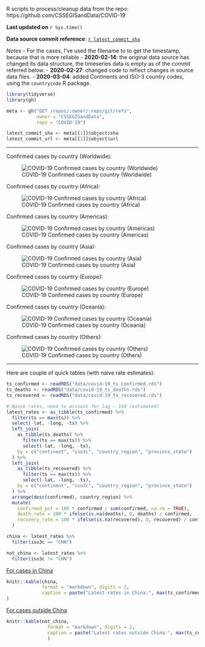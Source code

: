R scripts to process/cleanup data from the repo: https://github.com/CSSEGISandData/COVID-19

**Last updated on** `r Sys.time()`

**Data source commit reference**: [`r latest_commit_sha`](`r latest_commit_url`) 

*Notes*
- For the cases, I've used the filename to to get the timestamp, because that is more reliable
- **2020-02-14**: the original data source has changed its data structure, the timeseries data is empty as of the commit referred below.
- **2020-02-27**: changed code to reflect changes in source data files.
- **2020-03-04**: added Continents and ISO-3 country codes, using the `countrycode` R package.


```r
library(tidyverse)
library(gh)

meta <- gh("GET /repos/:owner/:repo/git/refs",
           owner = "CSSEGISandData",
           repo = "COVID-19")

latest_commit_sha <- meta[[1]]$object$sha
latest_commit_url <- meta[[1]]$object$url
```
-----

Confirmed cases by country (Worldwide):

![COVID-19 Confirmed cases by country (Worldwide)](covid19-confirmed-cases-by-country.png)

Confirmed cases by country (Africa):

![COVID-19 Confirmed cases by country (Africa)](africa-covid19-confirmed-cases-by-country.png)

Confirmed cases by country (Americas):

![COVID-19 Confirmed cases by country (Americas)](americas-covid19-confirmed-cases-by-country.png)

Confirmed cases by country (Asia):

![COVID-19 Confirmed cases by country (Asia)](asia-covid19-confirmed-cases-by-country.png)

Confirmed cases by country (Europe):

![COVID-19 Confirmed cases by country (Europe)](europe-covid19-confirmed-cases-by-country.png)

Confirmed cases by country (Oceania):

![COVID-19 Confirmed cases by country (Oceania)](oceania-covid19-confirmed-cases-by-country.png)

Confirmed cases by country (Others):

![COVID-19 Confirmed cases by country (Others)](others-covid19-confirmed-cases-by-country.png)

-----

Here are couple of quick tables (with naive rate estimates):

```r
ts_confirmed <- readRDS("data/covid-19_ts_confirmed.rds")
ts_deaths <- readRDS("data/covid-19_ts_deaths.rds")
ts_recovered <- readRDS("data/covid-19_ts_recovered.rds")

# Naive rates, need to account for lag ~ 14d (estimated)
latest_rates <- as_tibble(ts_confirmed) %>%
  filter(ts == max(ts)) %>%
  select(-lat, -long, -ts) %>%
  left_join(
    as_tibble(ts_deaths) %>%
      filter(ts == max(ts)) %>%
      select(-lat, -long, -ts),
    by = c("continent", "iso3c", "country_region", "province_state")
  ) %>%
  left_join(
    as_tibble(ts_recovered) %>%
      filter(ts == max(ts)) %>%
      select(-lat, -long, -ts),
    by = c("continent", "iso3c", "country_region", "province_state")
  ) %>%
  arrange(desc(confirmed), country_region) %>%
  mutate(
    confirmed_pct = 100 * confirmed / sum(confirmed, na.rm = TRUE),
    death_rate = 100 * ifelse(is.na(deaths), 0, deaths) / confirmed,
    recovery_rate = 100 * ifelse(is.na(recovered), 0, recovered) / confirmed
  )

china <- latest_rates %>%
  filter(iso3c == "CHN")

not_china <- latest_rates %>%
  filter(iso3c != "CHN")
```

[For cases in China](https://github.com/jmcastagnetto/covid-19-data-cleanup/blob/master/latest_china_rates.md)

```r
knitr::kable(china,
             format = "markdown", digits = 2,
             caption = paste("Latest rates in China:", max(ts_confirmed$ts))
)
```

[For cases outside China](https://github.com/jmcastagnetto/covid-19-data-cleanup/blob/master/latest_not_china_rates.md) 

```r
knitr::kable(not_china,
               format = "markdown", digits = 2,
               caption = paste("Latest rates outside China:", max(ts_confirmed$ts))
               )
```

